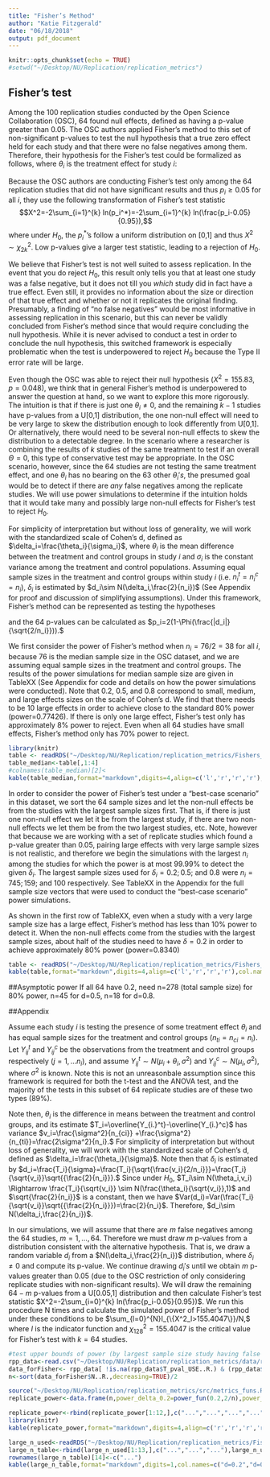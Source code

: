```yaml
---
title: "Fisher’s Method"
author: "Katie Fitzgerald"
date: "06/18/2018"
output: pdf_document
---
```


```r
knitr::opts_chunk$set(echo = TRUE)
#setwd("~/Desktop/NU/Replication/replication_metrics")
```

## Fisher's test

Among the 100 replication studies conducted by the Open Science Collaboration (OSC), 64 found null effects, defined as having a p-value greater than 0.05. The OSC authors applied Fisher's method to this set of non-significant p-values to test the null hypothesis that a true zero effect held for each study and that there were no false negatives among them. Therefore, their hypothesis for the Fisher's test could be formalized as follows, where $\theta_i$ is the treatment effect for study $i$:
\begin{center}
$H_0$: $\theta_1=\theta_2=...=\theta_{64}=0$

$H_a$: at least one $\theta_i\neq 0,\quad i=1,...,64$
\end{center}

Because the OSC authors are conducting Fisher's test only among the 64 replication studies that did not have significant results and thus $p_i \geq 0.05$ for all $i$, they use the following transformation of Fisher's test statistic  $$X^2=-2\sum_{i=1}^{k} ln(p_i^*)=-2\sum_{i=1}^{k} ln(\frac{p_i-0.05}{0.95}),$$ where under $H_0$, the $p_i^*$'s follow a uniform distribution on [0,1] and thus $X^2 \sim \chi^2_{2k}$. Low p-values give a larger test statistic, leading to a rejection of $H_0$.

We believe that Fisher's test is not well suited to assess replication. In the event that you do reject $H_0$, this result only tells you that at least one study was a false negative, but it does not till you *which* study did in fact have a true effect. Even still, it provides no information about the size or direction of that true effect and whether or not it replicates the original finding. Presumably, a finding of "no false negatives" would be most informative in assessing replication in this scenario, but this can never be validly concluded from Fisher's method since that would require concluding the null hypothesis. While it is never advised to conduct a test in order to conclude the null hypothesis, this switched framework is especially problematic when the test is underpowered to reject $H_0$ because the Type II error rate will be large. 

Even though the OSC was able to reject their null hypothesis ($X^2=155.83, p=0.048$), we think that in general Fisher's method is underpowered to answer the question at hand, so we want to explore this more rigorously. The intuition is that if there is just one $\theta_i\neq0$, and the remaining $k-1$ studies have p-values from a U[0,1] distribution, the one non-null effect will need to be very large to skew the distribution enough to look differently from U[0,1]. Or alternatively, there would need to be several non-null effects to skew the distribution to a detectable degree. In the scenario where a researcher is combining the results of $k$ studies of the same treatment to test if an overall $\Theta=0$, this type of conservative test may be appropriate. In the OSC scenario, however, since the 64 studies are not testing the same treatment effect, and one $\theta_i$ has no bearing on the 63 other $\theta_i's$, the presumed goal would be to detect if there are *any* false negatives among the replicate studies. We will use power simulations to determine if the intuition holds that it would take many and possibly large non-null effects for Fisher's test to reject $H_0$. 

For simplicity of interpretation but without loss of generality, we will work with the standardized scale of Cohen's d, defined as $\delta_i=\frac{\theta_i}{\sigma_i}$, where $\theta_i$ is the mean difference between the treatment and control groups in study $i$ and $\sigma_i$ is the constant variance among the treatment and control populations. Assuming equal sample sizes in the treatment and control groups within study $i$ (i.e. $n_i^t=n_i^c=n_i$), $\delta_i$ is estimated by $d_i\sim N(\delta_i,\frac{2}{n_i})$ (See Appendix for proof and discussion of simplifying assumptions). Under this framework, Fisher's method can be represented as testing the hypotheses 

\begin{center}
$H_0$: $\delta_1=\delta_2=...=\delta_{64}=0$

$H_a$: at least one $\theta_i\neq 0,\quad i=1,...,64$
\end{center} and the 64 p-values can be calculated as $p_i=2(1-\Phi(\frac{|d_i|}{\sqrt{2/n_i}})).$ 

We first consider the power of Fisher's method when $n_i=76/2=38$ for all $i$, because 76 is the median sample size in the OSC dataset, and we are assuming equal sample sizes in the treatment and control groups. The results of the power simulations for median sample size are given in TableXX (See Appendix for code and details on how the power simulations were conducted). Note that 0.2, 0.5, and 0.8 correspond to small, medium, and large effects sizes on the scale of Cohen's d. We find that there needs to be 10 large effects in order to achieve close to the standard 80% power (power=0.77426). If there is only one large effect, Fisher's test only has approximately 8% power to reject. Even when all 64 studies have small effects, Fisher's method only has 70% power to reject.  
```r
library(knitr)
table <- readRDS("~/Desktop/NU/Replication/replication_metrics/Fishers_method/power sims table with changing n.RDS")
table_median<-table[,1:4]
#colnames(table_median)[2]<
kable(table_median,format="markdown",digits=4,align=c('l','r','r','r'),col.names=c("# of non-null effects","$\\delta=0.2$","$\\delta=0.5$","$\\delta=0.8$"), caption="Power to reject H0 with median sample size (n=38)")

```

In order to consider the power of Fisher's test under a "best-case scenario" in this dataset, we sort the 64 sample sizes and let the non-null effects be from the studies with the largest sample sizes first. That is, if there is just one non-null effect we let it be from the largest study, if there are two non-null effects we let them be from the two largest studies, etc. Note, however that because we are working with a set of replicate studies which found a p-value greater than 0.05, pairing large effects with very large sample sizes is not realistic, and therefore we begin the simulations with the largest $n_i$ among the studies for which the power is at most 99.99% to detect the given $\delta_i$. The largest sample sizes used for $\delta_i=0.2; 0.5$; and $0.8$ were $n_i=745; 159;$ and $100$ respectively. See TableXX in the Appendix for the full sample size vectors that were used to conduct the "best-case scenario" power simulations.

As shown in the first row of TableXX, even when a study with a very large sample size has a large effect, Fisher's method has less than 10% power to detect it. When the non-null effects come from the studies with the largest sample sizes, about half of the studies need to have $\delta=0.2$ in order to achieve approximately 80% power (power=0.8340)

```r
table <- readRDS("~/Desktop/NU/Replication/replication_metrics/Fishers_method/power_large_n.RDS")
kable(table,format="markdown",digits=4,align=c('l','r','r','r'),col.names=c("# of non-null effects","$\\delta=0.2$","$\\delta=0.5$","$\\delta=0.8$"),caption="Power to reject H0 with large n")
```

##Asymptotic power
If all 64 have 0.2, need n=278 (total sample size) for 80% power, n=45 for d=0.5, n=18 for d=0.8. 

##Appendix

Assume each study $i$ is testing the presence of some treatment effect $\theta_i$ and has equal sample sizes for the treatment and control groups ($n_{ti}=n_{ci}=n_i$). Let $Y_{ij}^t$ and $Y_{ij}^c$ be the observations from the treatment and control groups respectively ($j=1,...n_i$), and assume $Y_{ij}^t\sim N(\mu_i +\theta_i, \sigma^2)$ and $Y_{ij}^c\sim N(\mu_i, \sigma^2)$, where $\sigma^2$ is known. Note this is not an unreasonbale assumption since this framework is required for both the t-test and the ANOVA test, and the majority of the tests in this subset of 64 replicate studies are of these two types (89%). 

Note then, $\theta_i$ is the difference in means between the treatment and control groups, and its estimate $T_i=\overline{Y_{i.}^t}-\overline{Y_{i.}^c}$ has variance $v_i=\frac{\sigma^2}{n_{ci}} +\frac{\sigma^2}{n_{ti}}=\frac{2\sigma^2}{n_i}.$ For simplicity of interpretation but without loss of generality, we will work with the standardized scale of Cohen's d, defined as $\delta_i=\frac{\theta_i}{\sigma}$. Note then that $\delta_i$ is estimated by $d_i=\frac{T_i}{\sigma}=\frac{T_i}{\sqrt{\frac{v_i}{2/n_i}}}=\frac{T_i}{\sqrt{v_i}}\sqrt{{\frac{2}{n_i}}}.$ Since under $H_0$, $T_i\sim N(\theta_i,v_i) \Rightarrow \frac{T_i}{\sqrt{v_i}} \sim N(\frac{\theta_i}{\sqrt{v_i}},1)$ and $\sqrt{\frac{2}{n_i}}$ is a constant, then we have  $Var(d_i)=Var(\frac{T_i}{\sqrt{v_i}}\sqrt{{\frac{2}{n_i}}})=\frac{2}{n_i}$. Therefore, $d_i\sim N(\delta_i,\frac{2}{n_i})$.

In our simulations, we will assume that there are $m$ false negatives among the 64 studies, $m=1,...,64$. Therefore we must draw $m$ p-values from a distribution consistent with the alternative hypothesis. That is, we draw a random variable $d_i$ from a $N(\delta_i,\frac{2}{n_i})$ distribution, where $\delta_i\neq0$ and compute its p-value. We continue drawing $d_i's$ until we obtain $m$ p-values greater than 0.05 (due to the OSC restriction of only considering replicate studies with non-significant results). We will draw the remaining $64-m$ p-values from a U[0.05,1] distribution and then calculate Fisher's test statistic $X^2=-2\sum_{i=0}^{k} ln(\frac{p_i-0.05}{0.95})$. We run this procedure N times and calculate the simulated power of Fisher's method under these conditions to be $\sum_{l=0}^{N}I_{\{X^2_l>155.4047\}}/N,$ where $I$ is the indicator function and $\chi^2_{128}=155.4047$ is the critical value for Fisher's test with $k=64$ studies. 
```r
#test upper bounds of power (by largest sample size study having false negatives)
rpp_data<-read.csv("~/Desktop/NU/Replication/replication_metrics/data/rpp_data.csv")
data_forFisher<- rpp_data[ !is.na(rpp_data$T_pval_USE..R.) & (rpp_data$T_pval_USE..R.>0.05)  , ]
n<-sort(data_forFisher$N..R.,decreasing=TRUE)/2

source("~/Desktop/NU/Replication/replication_metrics/src/metrics_funs.R")
replicate_power<-data.frame(n,power_delta_0.2=power_fun(0.2,2/n),power_delta_0.5=power_fun(0.5,2/n),power_delta_0.8=power_fun(0.8,2/n))

replicate_power<-rbind(replicate_power[1:12,],c("...","...","...","..."))
library(knitr)
kable(replicate_power,format="markdown",digits=4,align=c('r','r','r','r'),col.names=c("n","d=0.2","d=0.5","d=0.8"),caption="Power to reject H0 with median sample size (n=38)")

large_n_used<-readRDS("~/Desktop/NU/Replication/replication_metrics/Fishers_method/large_n_used.RDS")
large_n_table<-rbind(large_n_used[1:13,],c("...","...","..."),large_n_used[64,])
rownames(large_n_table)[14]<-c("...")
kable(large_n_table,format="markdown",digits=1,col.names=c("d=0.2","d=0.5","d=0.8"))

```